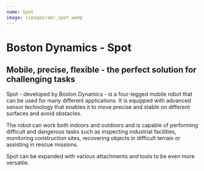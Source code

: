 ```yaml
---
name: Spot
image: /images/amr_spot.webp
---
```

# Boston Dynamics - Spot

## Mobile, precise, flexible - the perfect solution for challenging tasks

Spot - developed by Boston Dynamics - is a four-legged mobile robot that can be used for many different applications. It is equipped with advanced sensor technology that enables it to move precise and stable on different surfaces and avoid obstacles.

The robot can work both indoors and outdoors and is capable of performing difficult and dangerous tasks such as inspecting industrial facilities, monitoring construction sites, recovering objects in difficult terrain or assisting in rescue missions.

Spot can be expanded with various attachments and tools to be even more versatile.